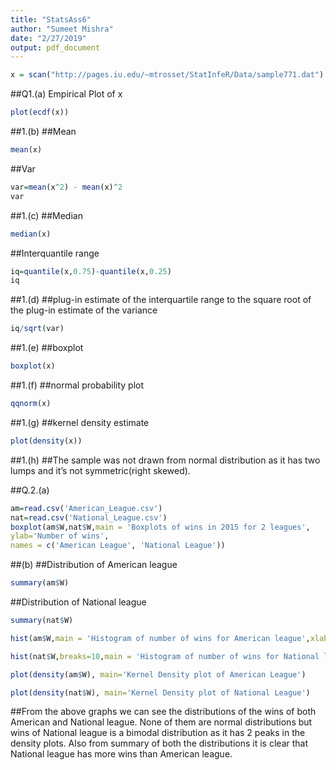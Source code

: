 ```yaml
---
title: "StatsAss6"
author: "Sumeet Mishra"
date: "2/27/2019"
output: pdf_document
---
```


```r
x = scan("http://pages.iu.edu/~mtrosset/StatInfeR/Data/sample771.dat")
```
##Q1.(a) Empirical Plot of x

```r
plot(ecdf(x))
```

##1.(b)
##Mean

```r
mean(x)
```
##Var

```r
var=mean(x^2) - mean(x)^2
var
```

##1.(c)
##Median

```r
median(x)
```

##Interquantile range
```r
iq=quantile(x,0.75)-quantile(x,0.25)
iq
```

##1.(d)
##plug-in estimate of the interquartile range to the square root of the plug-in estimate of the variance

```r
iq/sqrt(var)
```

##1.(e)
##boxplot

```r
boxplot(x)
```

##1.(f)
##normal probability plot
```r
qqnorm(x)
```

##1.(g)
##kernel density estimate
```r
plot(density(x))
```

##1.(h)
##The sample was not drawn from normal distribution as it has two lumps and it's not symmetric(right skewed).

##Q.2.(a)

```r
am=read.csv('American_League.csv')
nat=read.csv('National_League.csv')
boxplot(am$W,nat$W,main = 'Boxplots of wins in 2015 for 2 leagues',
ylab='Number of wins',
names = c('American League', 'National League'))
```

##(b)
##Distribution of American league
```r
summary(am$W)
```

##Distribution of National league
```r
summary(nat$W)
```

```r
hist(am$W,main = 'Histogram of number of wins for American league',xlab='Number of wins')
```

```r
hist(nat$W,breaks=10,main = 'Histogram of number of wins for National league',xlab='Number of wins')
```


```r
plot(density(am$W), main='Kernel Density plot of American League')
```

```r
plot(density(nat$W), main='Kernel Density plot of National League')
```

##From the above graphs we can see the distributions of the wins of both American and National league. None of them are normal distributions but wins of National league is a bimodal distribution as it has 2 peaks in the density plots. Also from summary of both the distributions it is clear that National league has more wins than American league.



